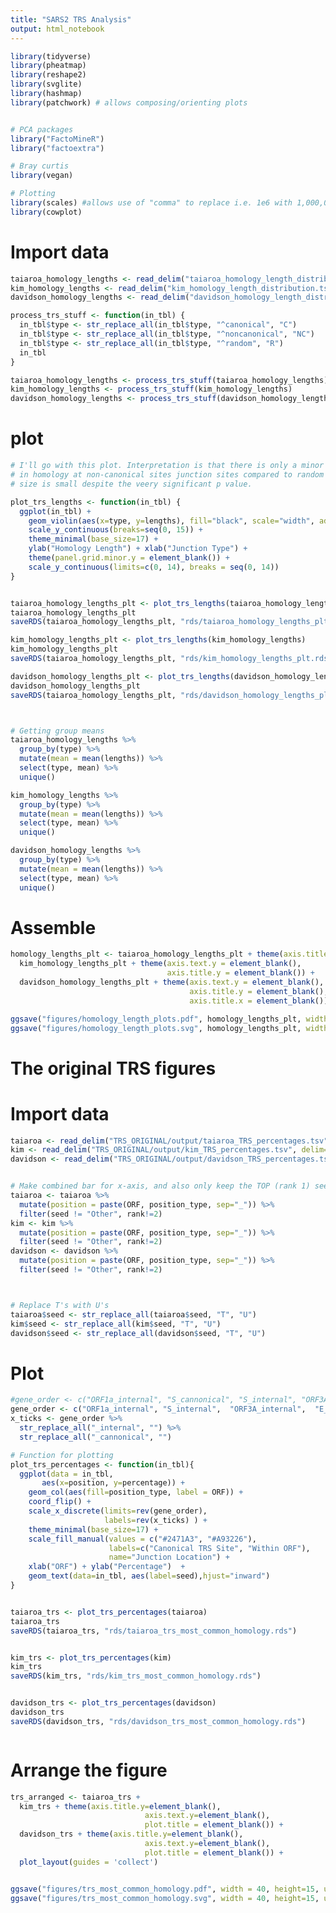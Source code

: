 ```yaml
---
title: "SARS2 TRS Analysis"
output: html_notebook
---
```


```r
library(tidyverse)
library(pheatmap)
library(reshape2)
library(svglite)
library(hashmap)
library(patchwork) # allows composing/orienting plots


# PCA packages
library("FactoMineR")
library("factoextra")

# Bray curtis
library(vegan)

# Plotting 
library(scales) #allows use of "comma" to replace i.e. 1e6 with 1,000,000 during plotting
library(cowplot)
```

# Import data
```r
taiaroa_homology_lengths <- read_delim("taiaroa_homology_length_distribution.tsv", delim="\t")
kim_homology_lengths <- read_delim("kim_homology_length_distribution.tsv", delim="\t")
davidson_homology_lengths <- read_delim("davidson_homology_length_distribution.tsv", delim="\t")

process_trs_stuff <- function(in_tbl) {
  in_tbl$type <- str_replace_all(in_tbl$type, "^canonical", "C")
  in_tbl$type <- str_replace_all(in_tbl$type, "^noncanonical", "NC")
  in_tbl$type <- str_replace_all(in_tbl$type, "^random", "R")
  in_tbl
}

taiaroa_homology_lengths <- process_trs_stuff(taiaroa_homology_lengths)
kim_homology_lengths <- process_trs_stuff(kim_homology_lengths)
davidson_homology_lengths <- process_trs_stuff(davidson_homology_lengths)

```

# plot
```r


# I'll go with this plot. Interpretation is that there is only a minor difference
# in homology at non-canonical sites junction sites compared to random sites... effect 
# size is small despite the veery significant p value.

plot_trs_lengths <- function(in_tbl) {
  ggplot(in_tbl) +
    geom_violin(aes(x=type, y=lengths), fill="black", scale="width", adjust=0.5) + 
    scale_y_continuous(breaks=seq(0, 15)) +
    theme_minimal(base_size=17) +
    ylab("Homology Length") + xlab("Junction Type") +
    theme(panel.grid.minor.y = element_blank()) +
    scale_y_continuous(limits=c(0, 14), breaks = seq(0, 14))
}


taiaroa_homology_lengths_plt <- plot_trs_lengths(taiaroa_homology_lengths)
taiaroa_homology_lengths_plt
saveRDS(taiaroa_homology_lengths_plt, "rds/taiaroa_homology_lengths_plt.rds")

kim_homology_lengths_plt <- plot_trs_lengths(kim_homology_lengths)
kim_homology_lengths_plt
saveRDS(taiaroa_homology_lengths_plt, "rds/kim_homology_lengths_plt.rds")

davidson_homology_lengths_plt <- plot_trs_lengths(davidson_homology_lengths)
davidson_homology_lengths_plt
saveRDS(taiaroa_homology_lengths_plt, "rds/davidson_homology_lengths_plt.rds")



# Getting group means
taiaroa_homology_lengths %>%
  group_by(type) %>%
  mutate(mean = mean(lengths)) %>%
  select(type, mean) %>%
  unique()

kim_homology_lengths %>%
  group_by(type) %>%
  mutate(mean = mean(lengths)) %>%
  select(type, mean) %>%
  unique()

davidson_homology_lengths %>%
  group_by(type) %>%
  mutate(mean = mean(lengths)) %>%
  select(type, mean) %>%
  unique()

```

# Assemble
```r

homology_lengths_plt <- taiaroa_homology_lengths_plt + theme(axis.title.x = element_blank()) +
  kim_homology_lengths_plt + theme(axis.text.y = element_blank(),
                                   axis.title.y = element_blank()) +
  davidson_homology_lengths_plt + theme(axis.text.y = element_blank(),
                                        axis.title.y = element_blank(),
                                        axis.title.x = element_blank())

ggsave("figures/homology_length_plots.pdf", homology_lengths_plt, width=20, height=10, units="cm")
ggsave("figures/homology_length_plots.svg", homology_lengths_plt, width=20, height=10, units="cm")
```


####################################################################################################################################################
# The original TRS figures
####################################################################################################################################################
# Import data
```r
taiaroa <- read_delim("TRS_ORIGINAL/output/taiaroa_TRS_percentages.tsv", delim="\t")
kim <- read_delim("TRS_ORIGINAL/output/kim_TRS_percentages.tsv", delim="\t")
davidson <- read_delim("TRS_ORIGINAL/output/davidson_TRS_percentages.tsv", delim="\t")


# Make combined bar for x-axis, and also only keep the TOP (rank 1) seed
taiaroa <- taiaroa %>%
  mutate(position = paste(ORF, position_type, sep="_")) %>% 
  filter(seed != "Other", rank!=2)
kim <- kim %>%
  mutate(position = paste(ORF, position_type, sep="_")) %>% 
  filter(seed != "Other", rank!=2)
davidson <- davidson %>%
  mutate(position = paste(ORF, position_type, sep="_")) %>% 
  filter(seed != "Other", rank!=2)



# Replace T's with U's
taiaroa$seed <- str_replace_all(taiaroa$seed, "T", "U")
kim$seed <- str_replace_all(kim$seed, "T", "U")
davidson$seed <- str_replace_all(davidson$seed, "T", "U")
```

# Plot
```r

#gene_order <- c("ORF1a_internal", "S_cannonical", "S_internal", "ORF3A_cannonical", "ORF3A_internal", "E_cannonical", "E_internal", "M_cannonical", "M_internal", "ORF7A_cannonical", "ORF7A_internal",  "ORF8_cannonical", "ORF8_internal", "N_cannonical", "N_internal")
gene_order <- c("ORF1a_internal", "S_internal",  "ORF3A_internal",  "E_internal",  "M_internal",  "ORF7A_internal",   "ORF8_internal",  "N_internal", "S_cannonical", "ORF3A_cannonical", "E_cannonical","M_cannonical","ORF7A_cannonical","ORF8_cannonical","N_cannonical")
x_ticks <- gene_order %>%
  str_replace_all("_internal", "") %>%
  str_replace_all("_cannonical", "")

# Function for plotting
plot_trs_percentages <- function(in_tbl){
  ggplot(data = in_tbl,
       aes(x=position, y=percentage)) +
    geom_col(aes(fill=position_type, label = ORF)) + 
    coord_flip() + 
    scale_x_discrete(limits=rev(gene_order), 
                     labels=rev(x_ticks) ) + 
    theme_minimal(base_size=17) +
    scale_fill_manual(values = c("#2471A3", "#A93226"),
                      labels=c("Canonical TRS Site", "Within ORF"), 
                      name="Junction Location") +
    xlab("ORF") + ylab("Percentage")  +
    geom_text(data=in_tbl, aes(label=seed),hjust="inward")
}


taiaroa_trs <- plot_trs_percentages(taiaroa)
taiaroa_trs
saveRDS(taiaroa_trs, "rds/taiaroa_trs_most_common_homology.rds")


kim_trs <- plot_trs_percentages(kim)
kim_trs
saveRDS(kim_trs, "rds/kim_trs_most_common_homology.rds")


davidson_trs <- plot_trs_percentages(davidson)
davidson_trs
saveRDS(davidson_trs, "rds/davidson_trs_most_common_homology.rds")



```

# Arrange the figure
```r

trs_arranged <- taiaroa_trs + 
  kim_trs + theme(axis.title.y=element_blank(),
                              axis.text.y=element_blank(),
                              plot.title = element_blank()) +
  davidson_trs + theme(axis.title.y=element_blank(),
                              axis.text.y=element_blank(),
                              plot.title = element_blank()) +
  plot_layout(guides = 'collect')


ggsave("figures/trs_most_common_homology.pdf", width = 40, height=15, units="cm")
ggsave("figures/trs_most_common_homology.svg", width = 40, height=15, units="cm")

```


